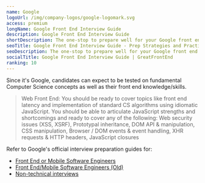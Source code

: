 ```yaml
---
name: Google
logoUrl: /img/company-logos/google-logomark.svg
access: premium
longName: Google Front End Interview Guide
description: Google Front End Interview Guide
shortDescription: The one-stop to prepare well for your Google front end interviews
seoTitle: Google Front End Interview Guide - Prep Strategies and Practice Questions
seoDescription: The one-stop to prepare well for your Google front end interviews. Discover insider tips, optimal prep strategies, and practice questions known to be tested.
socialTitle: Google Front End Interview Guide | GreatFrontEnd
ranking: 10
---
```


Since it's Google, candidates can expect to be tested on fundamental Computer Science concepts as well as their front end knowledge/skills.

> Web Front End: ​You should be ready to cover topics like front end latency and implementation of standard CS algorithms using idiomatic JavaScript. You should be able to articulate JavaScript strengths and shortcomings and ready to cover any of the following: Web security issues (XSS, XSRF), Prototypal inheritance, DOM API & manipulation, CSS manipulation, Browser / DOM events & event handling, XHR requests & HTTP headers, JavaScript closures

Refer to Google's official interview preparation guides for:

- [Front End or Mobile Software Engineers](/static/guides/google-front-end-guide.pdf)
- [Front End/Mobile Software Engineers (Old)](/static/guides/google-front-end-guide-old.pdf)
- [Non-technical interviews](/static/guides/google-non-technical-guide.pdf)
